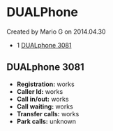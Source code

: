
# DUALPhone 

 Created by  Mario G on 2014.04.30

* 1 [DUALphone 3081](#dualphone-3081)

## DUALphone 3081

* **Registration:** works
* **Caller Id:** works
* **Call in/out:** works
* **Call waiting:** works
* **Transfer calls:** works
* **Park calls:** unknown


